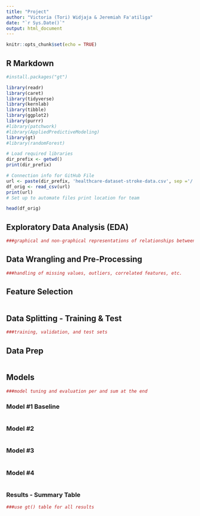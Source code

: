 ```yaml
---
title: "Project"
author: "Victoria (Tori) Widjaja & Jeremiah Fa'atiliga"
date: "`r Sys.Date()`"
output: html_document
---
```


```r
knitr::opts_chunk$set(echo = TRUE)
```

## R Markdown

```r
#install.packages("gt")

library(readr)
library(caret)
library(tidyverse)
library(kernlab)
library(tibble)
library(ggplot2)
library(purrr)
#library(patchwork)
#library(AppliedPredictiveModeling)
library(gt)
#library(randomForest)
```

```r
# Load required libraries
dir_prefix <- getwd()
print(dir_prefix)

# Connection info for GitHub File
url <- paste(dir_prefix, 'healthcare-dataset-stroke-data.csv', sep ='/')
df_orig <- read_csv(url)
print(url)
# Set up to automate files print location for team

head(df_orig)
```

## Exploratory Data Analysis (EDA)

```r
###graphical and non-graphical representations of relationships between the response variable and predictor variables

```

## Data Wrangling and Pre-Processing

```r
###handling of missing values, outliers, correlated features, etc.
```

## Feature Selection

```r

```

## Data Splitting - Training & Test

```r
###training, validation, and test sets
```

## Data Prep

```r

```

## Models

```r
###model tuning and evaluation per and sum at the end
```

### Model #1 Baseline

```r

```

### Model #2

```r

```

### Model #3

```r

```

### Model #4

```r

```

### Results - Summary Table

```r
###use gt() table for all results
```
